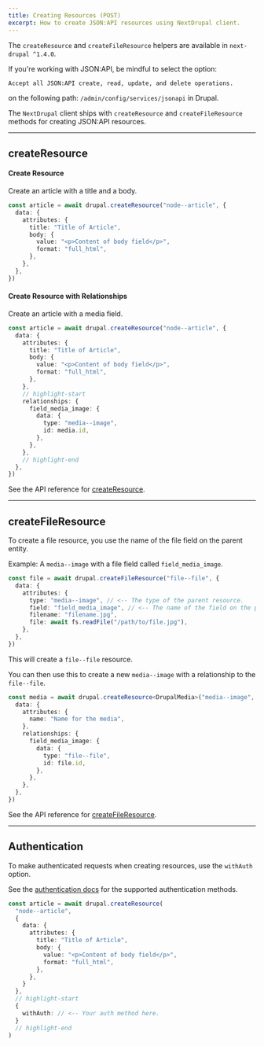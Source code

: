 ```yaml
---
title: Creating Resources (POST)
excerpt: How to create JSON:API resources using NextDrupal client.
---
```


<Callout icon="⚠️">

The `createResource` and `createFileResource` helpers are available in `next-drupal ^1.4.0`.

</Callout>

<Callout>

If you're working with JSON:API, be mindful to select the option:

`Accept all JSON:API create, read, update, and delete operations.`

on the following path: `/admin/config/services/jsonapi` in Drupal.

</Callout>

The `NextDrupal` client ships with `createResource` and `createFileResource` methods for creating JSON:API resources.

---

## createResource

#### Create Resource

Create an article with a title and a body.

```ts
const article = await drupal.createResource("node--article", {
  data: {
    attributes: {
      title: "Title of Article",
      body: {
        value: "<p>Content of body field</p>",
        format: "full_html",
      },
    },
  },
})
```

#### Create Resource with Relationships

Create an article with a media field.

```ts
const article = await drupal.createResource("node--article", {
  data: {
    attributes: {
      title: "Title of Article",
      body: {
        value: "<p>Content of body field</p>",
        format: "full_html",
      },
    },
    // highlight-start
    relationships: {
      field_media_image: {
        data: {
          type: "media--image",
          id: media.id,
        },
      },
    },
    // highlight-end
  },
})
```

See the API reference for [createResource](/docs/reference/createresource).

---

## createFileResource

To create a file resource, you use the name of the file field on the parent entity.

Example: A `media--image` with a file field called `field_media_image`.

```ts
const file = await drupal.createFileResource("file--file", {
  data: {
    attributes: {
      type: "media--image", // <-- The type of the parent resource.
      field: "field_media_image", // <-- The name of the field on the parent resource.
      filename: "filename.jpg",
      file: await fs.readFile("/path/to/file.jpg"),
    },
  },
})
```

This will create a `file--file` resource.

You can then use this to create a new `media--image` with a relationship to the `file--file`.

```ts
const media = await drupal.createResource<DrupalMedia>("media--image", {
  data: {
    attributes: {
      name: "Name for the media",
    },
    relationships: {
      field_media_image: {
        data: {
          type: "file--file",
          id: file.id,
        },
      },
    },
  },
})
```

See the API reference for [createFileResource](/docs/reference/createfileresource).

---

## Authentication

To make authenticated requests when creating resources, use the `withAuth` option.

See the [authentication docs](/docs/authentication) for the supported authentication methods.

```ts
const article = await drupal.createResource(
  "node--article",
  {
    data: {
      attributes: {
        title: "Title of Article",
        body: {
          value: "<p>Content of body field</p>",
          format: "full_html",
        },
      },
    }
  },
  // highlight-start
  {
    withAuth: // <-- Your auth method here.
  }
  // highlight-end
)
```
